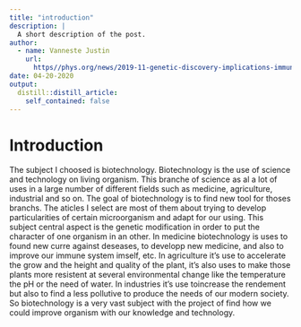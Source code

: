 ```yaml
---
title: "introduction"
description: |
  A short description of the post.
author:
  - name: Vanneste Justin
    url:
      https//phys.org/news/2019-11-genetic-discovery-implications-immunity-longer.html: {}
date: 04-20-2020
output:
  distill::distill_article:
    self_contained: false
---
```


# Introduction

The subject I choosed is biotechnology. Biotechnology is the use of science and technology on living organism. This branche of science as al a lot of uses in a large number of different fields such as medicine, agriculture, industrial and so on. The goal of biotechnology is to find new tool for thoses branchs. The aticles I select are most of them about trying to develop particularities of certain microorganism and adapt for our using. This subject central aspect is the genetic modification in order to put the character of one organism in an other. In medicine biotechnology is uses to found new curre against deseases, to developp new medicine, and also to improve our immune system imself, etc. In agriculture it's use to accelerate the grow and the height and quality of the plant, it's also uses to make those plants more resistent at several environmental change like the temperature the pH or the need of water. In industries it's use toincrease the rendement but also to find a less pollutive to produce the needs of our modern society. So biotechnology is a very vast subject with the project of find how we could improve organism with our knowledge and technology.


